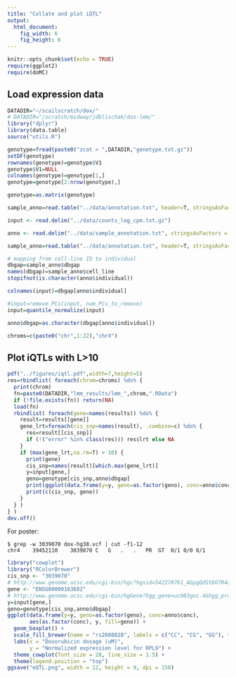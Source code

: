 ```yaml
---
title: "Collate and plot iQTL"
output:
  html_document:
    fig_width: 6
    fig_height: 6
---
```


```r
knitr::opts_chunk$set(echo = TRUE)
require(ggplot2)
require(doMC)
```

## Load expression data
```r
DATADIR="~/scailscratch/dox/"
# DATADIR="/scratch/midway/jdblischak/dox-lmm/"
library("dplyr")
library(data.table)
source("utils.R")

genotype=fread(paste0("zcat < ",DATADIR,"genotype.txt.gz"))
setDF(genotype)
rownames(genotype)=genotype$V1
genotype$V1=NULL
colnames(genotype)=genotype[1,]
genotype=genotype[2:nrow(genotype),]

genotype=as.matrix(genotype)

sample_anno=read.table("../data/annotation.txt", header=T, stringsAsFactors = F)

input <- read.delim("../data/counts_log_cpm.txt.gz") 

anno <- read.delim("../data/sample_annotation.txt", stringsAsFactors = F)

sample_anno=read.table("../data/annotation.txt", header=T, stringsAsFactors = F)

# mapping from cell-line ID to individual
dbgap=sample_anno$dbgap
names(dbgap)=sample_anno$cell_line
stopifnot(is.character(anno$individual))

colnames(input)=dbgap[anno$individual]

#input=remove_PCs(input, num_PCs_to_remove)
input=quantile_normalize(input)

anno$dbgap=as.character(dbgap[anno$individual])

chroms=c(paste0("chr",1:22),"chrX")

```

## Plot iQTLs with L>10
```r
pdf("../figures/iqtl.pdf",width=7,height=5)
res=rbindlist( foreach(chrom=chroms) %do% {
  print(chrom)
  fn=paste0(DATADIR,"lmm_results/lmm_",chrom,".RData")
  if (!file.exists(fn)) return(NA)
  load(fn)
  rbindlist( foreach(gene=names(results)) %do% {
    result=results[[gene]]
    gene_lrt=foreach(cis_snp=names(result), .combine=c) %do% {
      res=result[[cis_snp]]
      if (!("error" %in% class(res))) res$lrt else NA
    }
    if (max(gene_lrt,na.rm=T) > 10) {
      print(gene)
      cis_snp=names(result)[which.max(gene_lrt)]
      y=input[gene,]
      geno=genotype[cis_snp,anno$dbgap]
      print(ggplot(data.frame(y=y, geno=as.factor(geno), conc=anno$conc), aes(as.factor(conc), y, col=geno)) + geom_boxplot() + ggtitle(paste("Gene:",gene,"SNP:",cis_snp)) + ylab("Expression") + xlab("Dox concentration") + theme_bw(base_size=16))
      print(c(cis_snp, gene))
    }
  } )
} )
dev.off() 
```

For poster:

```
$ grep -w 3039070 dox-hg38.vcf | cut -f1-12
chr4	39452110	3039070	C	G	.	.	PR	GT	0/1	0/0	0/1
```

```r
library("cowplot")
library("RColorBrewer")
cis_snp <- "3039070"
# http://www.genome.ucsc.edu/cgi-bin/hgc?hgsid=542278761_AGpgQdStDO7R4as1Ps58awaGk8L3&c=chr4&l=39452109&r=39452110&o=39452109&t=39452110&g=snp147Common&i=rs2608828
gene <- "ENSG00000163682"
# http://www.genome.ucsc.edu/cgi-bin/hgGene?hgg_gene=uc003guc.4&hgg_prot=ENST00000295955.13&hgg_chrom=chr4&hgg_start=39454123&hgg_end=39458948&hgg_type=knownGene&db=hg38&hgsid=542278761_AGpgQdStDO7R4as1Ps58awaGk8L3
y=input[gene,]
geno=genotype[cis_snp,anno$dbgap]
ggplot(data.frame(y=y, geno=as.factor(geno), conc=anno$conc),
       aes(as.factor(conc), y, fill=geno)) +
  geom_boxplot() +
  scale_fill_brewer(name = "rs2608828", labels = c("CC", "CG", "GG"), type = "qual", palette = "Dark2") +
  labs(x = "Doxorubicin dosage (uM)",
       y = "Normalized expression level for RPL9") +
  theme_cowplot(font_size = 28, line_size = 1.5) +
  theme(legend.position = "top")
ggsave("eQTL.png", width = 12, height = 9, dpi = 150)
```
